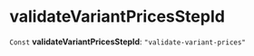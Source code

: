 
# validateVariantPricesStepId

 `Const` **validateVariantPricesStepId**: `"validate-variant-prices"`
